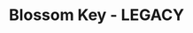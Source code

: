 ---
title: "Blossom Key - LEGACY"
images:
  color: "MUfCHtba5zu7Mn6ZZMba5zu7iLjmT6d2S0owlMqJvpKOfXeA"
  item: "MUfCHtba5zu7e9qmdKFzXwvQsBGrRSkMJAq9nL0uKtI4Ypg5"
type: "key"
crate: "anniversary"
multiinstance: true
multiinstanceuuid: "ec9f006c-353b-4db3-a648-fd00aa725f21"
---